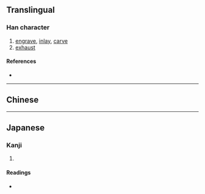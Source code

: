 {{also|雕}}
{{character info/new}}
==Translingual==

===Han character===
{{Han char|rn=96|rad=玉|as=08|sn=12|four=17120|canj=MGBGR|ids=⿰𤣩周}}

# [[engrave]], [[inlay]], [[carve]]
# [[exhaust]]

====References====
* {{Han ref|kx=0735.070|dkj=21074|dj=1147.050|hdz=21122.130|uh=7431|ud=29745|bh=DAA4|bd=55972}}

----

==Chinese==
{{zh-see|雕|v}}

----

==Japanese==

===Kanji===
{{ja-kanji|grade=|rs=玉08}}

# {{defn|lang=ja|sort=玉08}}

====Readings====
* {{ja-readings|on=[[ちょう]] (chō)|kun=|nanori=}}